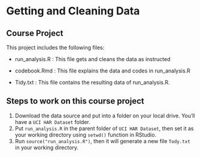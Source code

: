 # Getting and Cleaning Data

## Course Project

This project includes the following files:

* run_analysis.R : This file gets and cleans the data as instructed

* codebook.Rmd : This file explains the data and codes in run_analysis.R

* Tidy.txt : This file contains the resulting data of run_analysis.R.


## Steps to work on this course project

1. Download the data source and put into a folder on your local drive. You'll have a ```UCI HAR Dataset``` folder.
2. Put ```run_analysis.R``` in the parent folder of ```UCI HAR Dataset```, then set it as your working directory using ```setwd()``` function in RStudio.
3. Run ```source("run_analysis.R")```, then it will generate a new file ```Tody.txt``` in your working directory.